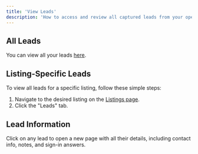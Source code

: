 ```yaml
---
title: 'View Leads'
description: 'How to access and review all captured leads from your open houses.'
---
```


## All Leads

You can view all your leads [here](https://listingopen.com/leads).

## Listing-Specific Leads

To view all leads for a specific listing, follow these simple steps:
1. Navigate to the desired listing on the [Listings page](https://listingopen.com/listings).
2. Click the "Leads" tab.

## Lead Information

Click on any lead to open a new page with all their details, including contact info, notes, and sign-in answers.